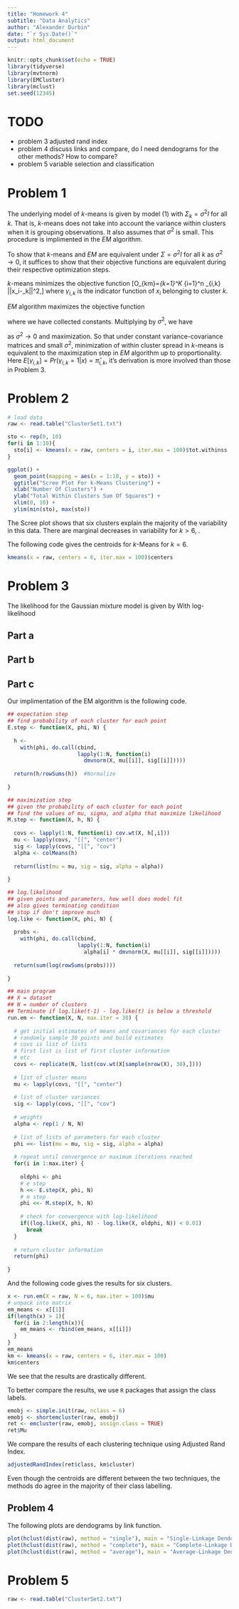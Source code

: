 ```yaml
---
title: "Homework 4"
subtitle: "Data Analytics"
author: "Alexander Durbin"
date: "`r Sys.Date()`"
output: html_document
---
```


```r
knitr::opts_chunk$set(echo = TRUE)
library(tidyverse)
library(mvtnorm)
library(EMCluster)
library(mclust)
set.seed(12345)
```

# TODO
- problem 3 adjusted rand index
- problem 4 discuss links and compare, do I need dendograms for the other methods? How to compare?
- problem 5 variable selection and classification

# Problem 1

The underlying model of *k*-means is given by model (1) with $\Sigma_k=\sigma^2I$ for all $k$. That is, *k*-means does not take into account the variance within clusters when it is grouping observations. It also assumes that $\sigma^2$ is small. This procedure is implimented in the *EM* algorithm.

To show that *k*-means and *EM* are equivalent under $\Sigma=\sigma^2I$ for all *k* as $\sigma^2 \rightarrow 0$, it suffices to show that their objective functions are equivalent during their respective optimization steps.

*k*-means minimizes the objective function \[O_{km}=\sum_{k=1}^K \sum_{i=1}^n \gamma_{i,k} ||x_i-\mu_k||^2,\] where $\gamma_{i,k}$ is the indicator function of $x_i$ belonging to cluster *k*.

*EM* algorithm maximizes the objective function  

\begin{align*}
O_{EM}&=\sum_{k=1}^K \sum_{i=1}^n E[\gamma_{i,k}](log\pi_{i,k} + logN(x|\mu_k,\Sigma_k)) \\
&=Nlog\frac{1}{K} - \frac{1}{\sigma^2}\sum_{k=1}^K \sum_{i=1}^nE[\gamma_{i,k}]||x_i-\mu_k||^2-N\frac{p}{2}log(2\pi\sigma^2)\\
&=-\frac{1}{\sigma^2}\sum_{k=1}^K\sum_{i=1}^nE[\gamma_{i,k}]||x_i-\mu_k||^2+C,
\end{align*}

where we have collected constants. Multiplying by $\sigma^2$, we have

\begin{align*}
O_{EM} &\propto -\sum_{k=1}^K\sum_{i=1}^nE[\gamma_{i,k}]||x_i-\mu_k||^2+\sigma^2C\\
&= -\sum_{k=1}^K\sum_{i=1}^nE[\gamma_{i,k}]||x_i-\mu_k||^2\\
&= -O_{km}
\end{align*}

as $\sigma^2 \rightarrow 0$ and maximization. So that under constant variance-covariance matrices and small $\sigma^2$, minimization of within cluster spread in *k*-means is equivalent to the maximization step in *EM* algorithm up to proportionality. Here $E[\gamma_{i,k}] = Pr(\gamma_{i,k}=1|x)=\hat{\pi}_{i,k}$, it's derivation is more involved than those in Problem 3.

# Problem 2

```r

# load data
raw <- read.table("ClusterSet1.txt")

sto <- rep(0, 10)
for(i in 1:10){
  sto[i] <- kmeans(x = raw, centers = i, iter.max = 100)$tot.withinss
}

ggplot() +
  geom_point(mapping = aes(x = 1:10, y = sto)) +
  ggtitle("Scree Plot For k-Means Clustering") +
  xlab("Number Of Clusters") +
  ylab("Total Within Clusters Sum Of Squares") +
  xlim(0, 10) +
  ylim(min(sto), max(sto))

```

The Scree plot shows that six clusters explain the majority of the variability in this data. There are marginal decreases in variability for $k>6$, .

The following code gives the centroids for *k*-Means for $k=6$.

```r

kmeans(x = raw, centers = 6, iter.max = 100)$centers

```

# Problem 3

The likelihood for the Gaussian mixture model is given by
\begin{align*}
\mathcal{L}(\mu_j, \Sigma_j, \pi_j | \underline{x})=\prod_{i=1}^n \sum_{j=1}^k \pi_j \mathcal{N}(x_i | \mu_j, \Sigma_j).
\end{align*}
With log-likelihood 
\begin{align*}
log \mathcal{L}(\mu_j, \Sigma_j, \pi_j | \underline{x}) = \sum_{i=1}^n log \sum_{j=1}^k \pi_j \mathcal{N}(x_i | \mu_j, \Sigma_j).
\end{align*}

## Part a

\begin{align*}
\frac{\partial log \mathcal{L}(\mu_j, \Sigma_j, \pi_j | \underline{x})}{\partial \mu_j} &= \sum_{i=1}^{n} \frac{\partial}{\partial \mu_j} log \sum_{j=1}^{k} \pi_j \mathcal{N}(x_i | \mu_j, \Sigma_j)\\
&= \sum_{i=1}^{n} \frac{1}{\sum_{j=1}^{k} \pi_j \mathcal{N}(x_i | \mu_j, \Sigma_j)} \frac{\partial}{\partial \mu_j}  \pi_j \mathcal{N}(x_i | \mu_j, \Sigma_j) \\
&=  \sum_{i=1}^{n} \frac{1}{\sum_{j=1}^{k} \pi_j \mathcal{N}(x_i | \mu_j, \Sigma_j)} (x_i-\mu_j)^T \Sigma^{-1}_j   \pi_j \mathcal{N}(x_i | \mu_j, \Sigma_j) \\
&=  \sum_{i=1}^{n} \pi_{i,j} (x_i-\mu_j)^T \Sigma^{-1}_j
\end{align*}

\begin{align*}
\frac{\partial log \mathcal{L}(\mu_j, \Sigma_j, \pi_j | \underline{x})}{\partial \mu_j}=0 &\implies  \sum_{i=1}^{n} \pi_{i,j} (x_i-\mu_j)^T \Sigma^{-1}_j=0\\
&\implies  \sum_{i=1}^{n} \pi_{i,j}x_i=  \sum_{i=1}^{n} \pi_{i,j}\mu_j \\
&\implies \hat{\mu}_{j}=\frac{ \sum_{i=1}^{n} \pi_{i,j}x_i}{\sum_{i=1}^{n} \pi_{i,j}}
\end{align*}

## Part b

\begin{align*}
\frac{\partial log \mathcal{L}(\mu_j, \Sigma_j, \pi_j | \underline{x})}{\partial \Sigma^{-1}_j} &=  \sum_{i=1}^{n} \frac{\partial}{\partial  \Sigma^{-1}_j} log \sum_{j=1}^{k} \pi_j \mathcal{N}(x_i | \mu_j, \Sigma_j) \\
&= \sum_{i=1}^{n} \frac{1}{\sum_{j=1}^{k} \pi_j \mathcal{N}(x_i | \mu_j, \Sigma_j)} \frac{\partial}{\partial \Sigma^{-1}_j}  \pi_j \mathcal{N}(x_i | \mu_j, \Sigma_j) \\
&= \sum_{i=1}^{n} \frac{1}{\sum_{j=1}^{k} \pi_j \mathcal{N}(x_i | \mu_j, \Sigma_j)} [-\frac{1}{2}(x_i-\mu_j)(x_i-\mu_j)^T+\frac{1}{2}\Sigma_j]   \pi_j \mathcal{N}(x_i | \mu_j, \Sigma_j) \\
&= \sum_{i=1}^{n} \pi_{i,j}  [-\frac{1}{2}(x_i-\mu_j)(x_i-\mu_j)^T+\frac{1}{2}\Sigma_j]
\end{align*}

\begin{align*}
\frac{\partial log \mathcal{L}(\mu_j, \Sigma_j, \pi_j | \underline{x})}{\partial \Sigma^{-1}_j}=0 &\implies   \sum_{i=1}^{n} \pi_{i,j}  [-\frac{1}{2}(x_i-\mu_j)(x_i-\mu_j)^T+\frac{1}{2}\Sigma_j]=0\\
&\implies \hat{\Sigma}_j=\frac{\sum_{i=1}^{n} \pi_{i,j} (x_i-\mu_j)(x_i-\mu_j)^T}{\sum_{i=1}^{n} \pi_{i,j}}
\end{align*}

## Part c

Our implimentation of the EM algorithm is the following code. 

```r


## expectation step
## find probability of each cluster for each point
E.step <- function(X, phi, N) {
  
  h <-
    with(phi, do.call(cbind,
                      lapply(1:N, function(i)
                        dmvnorm(X, mu[[i]], sig[[i]]))))
  
  return(h/rowSums(h))  #Normalize
  
}

## maximization step
## given the probability of each cluster for each point
## find the values of mu, sigma, and alpha that maximize likelihood
M.step <- function(X, h, N) {
  
  covs <- lapply(1:N, function(i) cov.wt(X, h[,i]))
  mu <- lapply(covs, "[[", "center")
  sig <- lapply(covs, "[[", "cov")
  alpha <- colMeans(h)
  
  return(list(mu = mu, sig = sig, alpha = alpha))
  
}

## log.likelihood
## given points and parameters, how well does model fit
## also gives terminating condition 
## stop if don't improve much
log.like <- function(X, phi, N) {
  
  probs <- 
    with(phi, do.call(cbind,
                      lapply(1:N, function(i)
                        alpha[i] * dmvnorm(X, mu[[i]], sig[[i]]))))
  
  return(sum(log(rowSums(probs))))
  
}

## main program
## X = dataset
## N = number of clusters
## Terminate if log.like(t-1) - log.like(t) is below a threshold
run.em <- function(X, N, max.iter = 30) {
  
  # get initial estimates of means and covariances for each cluster
  # randomly sample 30 points and build estimates
  # covs is list of lists
  # first list is list of first cluster information
  # etc
  covs <- replicate(N, list(cov.wt(X[sample(nrow(X), 30),])))
  
  # list of cluster means
  mu <- lapply(covs, "[[", "center")
  
  # list of cluster variances
  sig <- lapply(covs, "[[", "cov")
  
  # weights
  alpha <- rep(1 / N, N)
  
  # list of lists of parameters for each cluster
  phi <<- list(mu = mu, sig = sig, alpha = alpha)
  
  # repeat until convergence or maximum iterations reached
  for(i in 1:max.iter) {
    
    oldphi <- phi
    # e step
    h <<- E.step(X, phi, N)
    # m step
    phi <<- M.step(X, h, N)
    
    # check for convergence with log-likelihood
    if((log.like(X, phi, N) - log.like(X, oldphi, N)) < 0.01)
      break
  }
  
  # return cluster information
  return(phi)
  
}

```

And the following code gives the results for six clusters.

```r

x <- run.em(X = raw, N = 6, max.iter = 100)$mu
# unpack into matrix
em_means <- x[[1]]
if(length(x) > 1){
  for(i in 2:length(x)){
    em_means <- rbind(em_means, x[[i]])
  }
}
em_means
km <- kmeans(x = raw, centers = 6, iter.max = 100)
km$centers

```

We see that the results are drastically different.

To better compare the results, we use `R` packages that assign the class labels.

```r

emobj <- simple.init(raw, nclass = 6)
emobj <- shortemcluster(raw, emobj)
ret <- emcluster(raw, emobj, assign.class = TRUE)
ret$Mu

```

We compare the results of each clustering technique using Adjusted Rand Index.

```r

adjustedRandIndex(ret$class, km$cluster)

```

Even though the centroids are different between the two techniques, the methods do agree in the majority of their class labelling.

## Problem 4

The following plots are dendograms by link function.

```r

plot(hclust(dist(raw), method = "single"), main = "Single-Linkage Dendogram")
plot(hclust(dist(raw), method = "complete"), main = "Complete-Linkage Dendogram")
plot(hclust(dist(raw), method = "average"), main = "Average-Linkage Dendogram")

```

# Problem 5

```r

raw <- read.table("ClusterSet2.txt")

```
